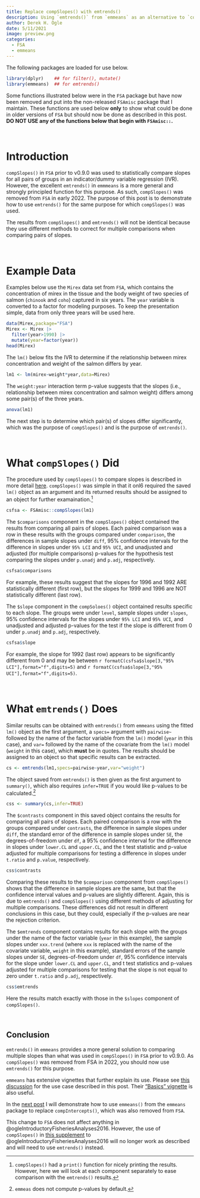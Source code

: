 ```yaml
---
title: Replace compSlopes() with emtrends()
description: Using `emtrends()` from `emmeans` as an alternative to `compSlopes()` which was removed from `FSA`.
author: Derek H. Ogle
date: 5/11/2021
image: preview.png
categories:
  - FSA
  - emmeans
---
```


:::{.callout-note}
The following packages are loaded for use below.
:::

```r
library(dplyr)    ## for filter(), mutate()
library(emmeans)  ## for emtrends()
```

:::{.callout-warning}
Some functions illustrated below were in the `FSA` package but have now been removed and put into the non-released `FSAmisc` package that I maintain. These functions are used below **only** to show what could be done in older versions of `FSA` but should now be done as described in this post. **DO NOT USE any of the functions below that begin with `FSAmisc::`.** 
:::

&nbsp;

# Introduction
`compSlopes()` in `FSA` prior to v0.9.0 was used to statistically compare slopes for all pairs of groups in an indicator/dummy variable regression (IVR). However, the excellent `emtrends()` in `emmmeans` is a more general and strongly principled function for this purpose. As such, `compSlopes()` was removed from `FSA` in early 2022. The purpose of this post is to demonstrate how to use `emtrends()` for the same purpose for which `compSlopes()` was used.

:::{.callout-important}
The results from `compSlopes()` and `emtrends()` will not be identical because they use different methods to correct for multiple comparisons when comparing pairs of slopes.
:::

&nbsp;

# Example Data
Examples below use the `Mirex` data set from `FSA`, which contains the concentration of mirex in the tissue and the body weight of two species of salmon (`chinook` and `coho`) captured in six years. The `year` variable is converted to a factor for modeling purposes. To keep the presentation simple, data from only three years will be used here.

```r
data(Mirex,package="FSA")
Mirex <- Mirex |>
  filter(year>1990) |>
  mutate(year=factor(year))
head(Mirex)
```

The `lm()` below fits the IVR to determine if the relationship between mirex concentration and weight of the salmon differs by year.

```r
lm1 <- lm(mirex~weight*year,data=Mirex)
```

The `weight:year` interaction term p-value suggests that the slopes (i.e., relationship between mirex concentration and salmon weight) differs among some pair(s) of the three years.

```r
anova(lm1)
```

The next step is to determine which pair(s) of slopes differ significantly, which was the purpose of `compSlopes()` and is the purpose of `emtrends()`.

&nbsp;

# What `compSlopes()` Did
The procedure used by `compSlopes()` to compare slopes is described in more detail [here](http://derekogle.com/IFAR/supplements/weightlength/index.html). `compSlopes()` was simple in that it onl6 required the saved `lm()` object as an argument and its returned results should be assigned to an object for further examaination.^[`compSlopes()` had a `print()` function for nicely printing the results. However, here we will look at each component separately to ease comparison with the `emtrends()` results.]

```r
csfsa <- FSAmisc::compSlopes(lm1)
```

The `$comparisons` component in the `compSlopes()` object contained the results from comparing all pairs of slopes. Each paired comparison was a row in these results with the groups compared under `comparison`, the differences in sample slopes under `diff`, 95% confidence intervals for the difference in slopes under `95% LCI` and `95% UCI`, and unadjusted and adjusted (for multiple comparisons) p-values for the hypothesis test comparing the slopes under `p.unadj` and `p.adj`, respectively.

```r
csfsa$comparisons
```

For example, these results suggest that the slopes for 1996 and 1992 ARE statistically different (first row), but the slopes for 1999 and 1996 are NOT statistically different (last row).

The `$slope` component in the `compSoloes()` object contained results specific to each slope. The groups were under `level`, sample slopes under `slopes`, 95% confidence intervals for the slopes under `95% LCI` and `95% UCI`, and unadjusted and adjusted p-values for the test if the slope is different from 0 under `p.unadj` and `p.adj`, respectively.

```r
csfsa$slope
```

For example, the slope for 1992 (last row) appears to be significantly different from 0 and may be between `r formatC(csfsa$slope[3,"95% LCI"],format="f",digits=5)` and `r formatC(csfsa$slope[3,"95% UCI"],format="f",digits=5)`.

&nbsp;

# What `emtrends()` Does
Similar results can be obtained with `emtrends()` from `emmeans` using the fitted `lm()` object as the first argument, a `specs=` argument with `pairwise~` followed by the name of the factor variable from the `lm()` model (`year` in this case), and `var=` followed by the name of the covariate from the `lm()` model (`weight` in this case), which **must** be in quotes. The results should be assigned to an object so that specific results can be extracted.

```r
cs <- emtrends(lm1,specs=pairwise~year,var="weight")
```

The object saved from `emtrends()` is then given as the first argument to `summary()`, which also requires `infer=TRUE` if you would like p-values to be calculated.^[`emmeas` does not compute p-values by default.]

```r
css <- summary(cs,infer=TRUE)
```

The `$contrasts` component in this saved object contains the results for comparing all pairs of slopes. Each paired comparison is a row with the groups compared under `contrasts`, the difference in sample slopes under `diff`, the standard error of the difference in sample slopes under `SE`, the degrees-of-freedom under `df`, a 95% confidence interval for the difference in slopes under `lower.CL` and `upper.CL`, and the t test statistic and p-value adjusted for multiple comparisons for testing a difference in slopes under `t.ratio` and `p.value`, respectively.

```r
css$contrasts
```

Comparing these results to the `$comparison` component from `compSlopes()` shows that the difference in sample slopes are the same, but that the confidence interval values and p-values are slightly different. Again, this is due to `emtrends()` and `compSlopes()` using different methods of adjusting for multiple comparisons. These differences did not result in different conclusions in this case, but they could, especially if the p-values are near the rejection criterion.

The `$emtrends` component contains results for each slope with the groups under the name of the factor variable (`year` in this example), the sample slopes under `xxx.trend` (where `xxx` is replaced with the name of the covariate variable, `weight` in this example), standard errors of the sample slopes under `SE`, degrees-of-freedom under `df`, 95% confidence intervals for the slope under `lower.CL` and `upper.CL`, and t test statistics and p-values adjusted for multiple comparisons for testing that the slope is not equal to zero under `t.ratio` and `p.adj`, respectively.

```r
css$emtrends
```

Here the results match exactly with those in the `$slopes` component of `compSlopes()`.

&nbsp;

## Conclusion
`emtrends()` in `emmeans` provides a more general solution to comparing multiple slopes than what was used in `compSlopes()` in `FSA` prior to v0.9.0. As `compSlopes()` was removed from FSA in 2022, you should now use `emtrends()` for this purpose.

`emmeans` has extensive vignettes that further explain its use. Please see [this discussion](https://cran.r-project.org/web/packages/emmeans/vignettes/interactions.html#covariates) for the use case described in this post. Their ["Basics" vignette](https://cran.r-project.org/web/packages/emmeans/vignettes/basics.html) is also useful.

In the [next post](../2021-5-12_compIntercepts-replacement/) I will demonstrate how to use `emmeans()` from the `emmeans` package to replace `compIntercepts()`, which was also removed from `FSA`.

:::{.callout-note}
This change to `FSA` does not affect anything in @ogleIntroductoryFisheriesAnalyses2016. However, the use of `compSlopes()` in [this supplement](http://derekogle.com/IFAR/supplements/weightlength/index.html) to @ogleIntroductoryFisheriesAnalyses2016 will no longer work as described and will need to use `emtrends()` instead.
:::
